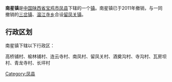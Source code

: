 {{中国乡级行政区
|行政区全称 = 南星镇
|景观照片文件名 = 
|景观照片描述 = 
|汉语拼音 =
|其他语言 = 
|其他语言名称 = 
|位置图文件名 = 
|位置图描述 = 
|自定义图片=
|上级行政区 = [[陕西省|陕西省]][[宝鸡市|宝鸡市]][[凤县|凤县]]
|行政区类别 = [[行政建制镇|镇]]
|行政区划代码 = 
|行政区划 = 
|村委会 = 
|居委会 = 
|建置时间 = 
|领导职位 = 
|领导名称 = 
|政府驻地 = 
|毗邻 = 
|地理坐标 = 
|总面积 = 
|总人口 = 
|户籍人口 = 
|户籍人口年份 = 
|常住人口 = 
|常住人口年份 = 
|人口密度 = 
|GDP = 
|邮政编码 = 
|电话区号 = 
|官方网站 = 
|网站名称 = 
}}
'''南星镇'''是[[中华人民共和国|中国]][[陕西省|陕西省]][[宝鸡市|宝鸡市]][[凤县|凤县]]下辖的一个[[行政建制镇|镇]]。南星镇已于2011年撤销，与一同撤销的[[三岔镇_(凤县)|三岔镇]]、[[温江寺乡|温江寺乡]]合设[[留凤关镇|留凤关镇]]。

== 行政区划 ==
南星镇下辖以下行政区：

高桥铺村、榆林铺村、连云寺村、南凤村、留凤关村、酒奠沟村、寺沟村、瓦房坝村、青龙寺村、长坪村

{{陕西小作品}}
{{凤县行政区划}}

[[Category:凤县|Category:凤县]]